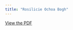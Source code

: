 ```yaml
---
title: "Rosilicie Ochoa Bogh"
---
```


[View the PDF](../files/pdfs/role_profiles/district_19profile.pdf)